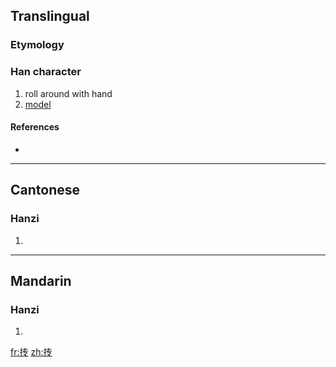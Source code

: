 {{also|摶}}
==Translingual==

===Etymology===
{{Han simp|摶|f=專|t=专}}

===Han character===
{{Han char|rn=64|rad=手|as=04|sn=7|four=|canj=手手弓戈 (QQNI)}}

# roll around with hand
# [[model]]

====References====
* {{Han ref|kx=0422.121|hdz=31834.020|uh=629F|ud=25247}}

----

==Cantonese==

===Hanzi===
{{yue-hanzi|jyut=|y=tyun4|tra=摶}}

# {{defn|Cantonese}}

----

==Mandarin==

===Hanzi===
{{cmn-hanzi|tra=摶|pin=[[tuán]] ([[tuan2]])|wg=t'uan<sup>2</sup>}}

# {{defn|Mandarin}}

[[fr:抟]]
[[zh:抟]]